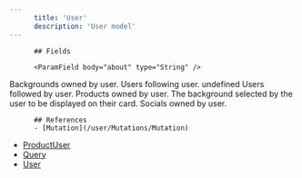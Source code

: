 ```yaml
---
      title: 'User'
      description: 'User model'
---
```

          
          ## Fields
          
          <ParamField body="about" type="String" />
<ParamField body="backgrounds" type="[Background!]!">Backgrounds owned by user.</ParamField>
<ParamField body="followedBy" type="[User!]!">Users following user.</ParamField>
<ParamField body="followers" type="FollowingCounts!">undefined</ParamField>
<ParamField body="following" type="[User!]!">Users followed by user.</ParamField>
<ParamField body="from" type="String" />
<ParamField body="id" type="String!" />
<ParamField body="name" type="String!" />
<ParamField body="products" type="[Product!]!">Products owned by user.</ParamField>
<ParamField body="selectedBackground" type="Background!">The background selected by the user to be displayed on their card.</ParamField>
<ParamField body="socials" type="[Social!]!">Socials owned by user.</ParamField>
<ParamField body="verified" type="Boolean!" />
          
          ## References
          - [Mutation](/user/Mutations/Mutation)
- [ProductUser](/user/Objects/ProductUser)
- [Query](/user/Queries/Query)
- [User](/user/Objects/User)
      